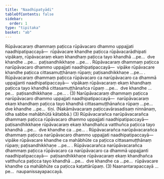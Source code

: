 ```yaml
---
title: "Naadhipatyādi"
tableOfContents: false
sidebar:
  order: 1
type: "tipitaka"
basket: "ab"
---
```



<DynamicBreadcrumb />

<Division number="231">

<Paragraph number="4588">
Rūpāvacaraṃ dhammaṃ paṭicca rūpāvacaro dhammo uppajjati naadhipatipaccayā—  rūpāvacare khandhe paṭicca rūpāvacarādhipati vipākaṃ, rūpāvacaraṃ ekaṃ khandhaṃ paṭicca tayo khandhā …pe…  dve khandhe …pe…  paṭisandhikkhaṇe …pe… . Rūpāvacaraṃ dhammaṃ paṭicca narūpāvacaro dhammo uppajjati naadhipatipaccayā—  vipāke rūpāvacare khandhe paṭicca cittasamuṭṭhānaṃ rūpaṃ; paṭisandhikkhaṇe …pe… . Rūpāvacaraṃ dhammaṃ paṭicca rūpāvacaro ca narūpāvacaro ca dhammā uppajjanti naadhipatipaccayā—  vipākaṃ rūpāvacaraṃ ekaṃ khandhaṃ paṭicca tayo khandhā cittasamuṭṭhānañca rūpaṃ …pe…  dve khandhe …pe…  paṭisandhikkhaṇe …pe… . (3)
</Paragraph>

<Paragraph number="4589">
Narūpāvacaraṃ dhammaṃ paṭicca narūpāvacaro dhammo uppajjati naadhipatipaccayā—  narūpāvacaraṃ ekaṃ khandhaṃ paṭicca tayo khandhā cittasamuṭṭhānañca rūpaṃ …pe…  dve khandhe …pe…  tīṇi. (Nakāmāvacaraṃ paṭiccavārasadisaṃ ninnānaṃ, idha sabbe mahābhūtā kātabbā.) (3)
</Paragraph>

</Division>
<Division number="232">

<Paragraph number="4590">
Rūpāvacarañca narūpāvacarañca dhammaṃ paṭicca rūpāvacaro dhammo uppajjati naadhipatipaccayā—  paṭisandhikkhaṇe rūpāvacaraṃ ekaṃ khandhañca vatthuñca paṭicca tayo khandhā …pe…  dve khandhe ca …pe… . Rūpāvacarañca narūpāvacarañca dhammaṃ paṭicca narūpāvacaro dhammo uppajjati naadhipatipaccayā—  vipāke rūpāvacare khandhe ca mahābhūte ca paṭicca cittasamuṭṭhānaṃ rūpaṃ; paṭisandhikkhaṇe …pe… . Rūpāvacarañca narūpāvacarañca dhammaṃ paṭicca rūpāvacaro ca narūpāvacaro ca dhammā uppajjanti naadhipatipaccayā—  paṭisandhikkhaṇe rūpāvacaraṃ ekaṃ khandhañca vatthuñca paṭicca tayo khandhā …pe…  dve khandhe ca …pe…  rūpāvacare khandhe ca mahābhūte ca paṭicca kaṭattārūpaṃ. (3) Naanantarapaccayā …pe…  naupanissayapaccayā.
</Paragraph>
</Division>